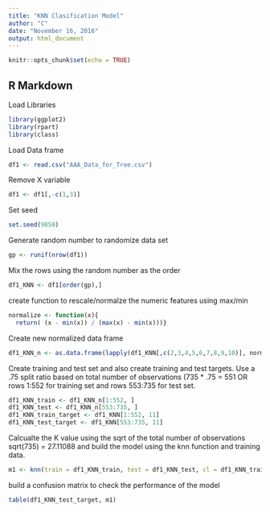 ```yaml
---
title: "KNN Clasification Model"
author: "C"
date: "November 16, 2016"
output: html_document
---
```


```r
knitr::opts_chunk$set(echo = TRUE)
```

## R Markdown

Load Libraries
```r
library(ggplot2)
library(rpart)
library(class)
```
Load Data frame 


```r
df1 <- read.csv("AAA_Data_for_Tree.csv")

```

Remove X variable

```r
df1 <- df1[,-c(1,3)]

```

Set seed

```r
set.seed(9850)

```

Generate random number to randomize data set

```r
gp <- runif(nrow(df1))

```

Mix the rows using the random number as the order

```r

df1_KNN <- df1[order(gp),]

```

create function to rescale/normalze the numeric features using max/min

```r
normalize <- function(x){
  return( (x - min(x)) / (max(x) - min(x)))}

```

Create new normalized data frame

```r

df1_KNN_n <- as.data.frame(lapply(df1_KNN[,c(2,3,4,5,6,7,8,9,10)], normalize))

```

Create training and test set and also create training and test targets. Use a .75 split ratio based on total number of observations (735 * .75 = 551 OR rows 1:552 for training set and rows 553:735 for test set.

```r
df1_KNN_train <- df1_KNN_n[1:552, ]
df1_KNN_test <- df1_KNN_n[553:735, ]
df1_KNN_train_target <- df1_KNN[1:552, 11]
df1_KNN_test_target <- df1_KNN[553:735, 11]

```

Calcualte the K value using the sqrt of the total number of observations sqrt(735) = 27.11088 and build the model using the knn function and training data.
```r
m1 <- knn(train = df1_KNN_train, test = df1_KNN_test, cl = df1_KNN_train_target, k=27)

```

build a confusion matrix to check the performance of the model

```r
table(df1_KNN_test_target, m1)

```



